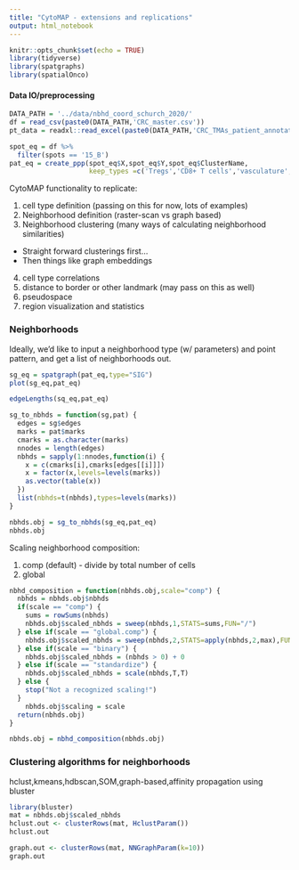 ```yaml
---
title: "CytoMAP - extensions and replications"
output: html_notebook
---
```


```r
knitr::opts_chunk$set(echo = TRUE)
library(tidyverse)
library(spatgraphs)
library(spatialOnco)
```

#### Data IO/preprocessing

```r
DATA_PATH = '../data/nbhd_coord_schurch_2020/'
df = read_csv(paste0(DATA_PATH,'CRC_master.csv'))
pt_data = readxl::read_excel(paste0(DATA_PATH,'CRC_TMAs_patient_annotations.xlsx'))

```

```r
spot_eq = df %>%
  filter(spots == '15_B')
pat_eq = create_ppp(spot_eq$X,spot_eq$Y,spot_eq$ClusterName,
                    keep_types =c('Tregs','CD8+ T cells','vasculature','tumor cells'))
```

CytoMAP functionality to replicate:

1. cell type definition (passing on this for now, lots of examples)
2. Neighborhood definition (raster-scan vs graph based)
3. Neighborhood clustering (many ways of calculating neighborhood similarities)
  * Straight forward clusterings first...
  * Then things like graph embeddings
4. cell type correlations
5. distance to border or other landmark (may pass on this as well)
6. pseudospace
7. region visualization and statistics


### Neighborhoods

Ideally, we'd like to input a neighborhood type (w/ parameters) and point pattern, and get a list of neighborhoods out.

```r
sg_eq = spatgraph(pat_eq,type="SIG")
plot(sg_eq,pat_eq)

edgeLengths(sq_eq,pat_eq)

sg_to_nbhds = function(sg,pat) {
  edges = sg$edges
  marks = pat$marks
  cmarks = as.character(marks)
  nnodes = length(edges)
  nbhds = sapply(1:nnodes,function(i) {
    x = c(cmarks[i],cmarks[edges[[i]]])
    x = factor(x,levels=levels(marks))
    as.vector(table(x))
  })
  list(nbhds=t(nbhds),types=levels(marks))
}

nbhds.obj = sg_to_nbhds(sg_eq,pat_eq)
nbhds.obj

```

Scaling neighborhood composition:

1. comp (default) - divide by total number of cells
2. global

```r

nbhd_composition = function(nbhds.obj,scale="comp") {
  nbhds = nbhds.obj$nbhds
  if(scale == "comp") {
    sums = rowSums(nbhds)
    nbhds.obj$scaled_nbhds = sweep(nbhds,1,STATS=sums,FUN="/")
  } else if(scale == "global.comp") {
    nbhds.obj$scaled_nbhds = sweep(nbhds,2,STATS=apply(nbhds,2,max),FUN="/")
  } else if(scale == "binary") {
    nbhds.obj$scaled_nbhds = (nbhds > 0) + 0
  } else if(scale == "standardize") {
    nbhds.obj$scaled_nbhds = scale(nbhds,T,T)
  } else {
    stop("Not a recognized scaling!")
  }
    nbhds.obj$scaling = scale
  return(nbhds.obj)
}

nbhds.obj = nbhd_composition(nbhds.obj)
```


### Clustering algorithms for neighborhoods

hclust,kmeans,hdbscan,SOM,graph-based,affinity propagation using bluster


```r
library(bluster)
mat = nbhds.obj$scaled_nbhds
hclust.out <- clusterRows(mat, HclustParam())
hclust.out

```

```r
graph.out <- clusterRows(mat, NNGraphParam(k=10))
graph.out
```



